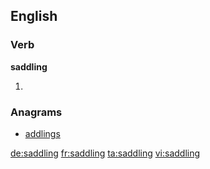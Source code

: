 ==English==

===Verb===
'''saddling'''
# {{present participle of|saddle}}

===Anagrams===
* [[addlings#English|addlings]]

[[de:saddling]]
[[fr:saddling]]
[[ta:saddling]]
[[vi:saddling]]